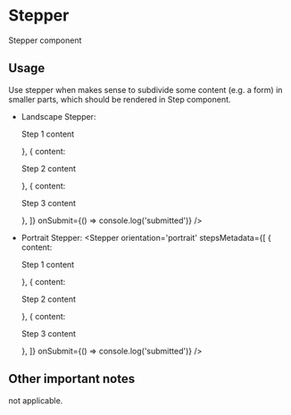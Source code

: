 
<Meta title="Design System|Stepper" component={Stepper} />

# Stepper

Stepper component

## Usage

Use stepper when makes sense to subdivide some content (e.g. a form) in smaller parts, which
should be rendered in Step component.

- Landscape Stepper:

  <Story name='Landscape'>
    <Stepper
      stepsMetadata={[
        { content: <p>Step 1 content</p> },
        { content: <p>Step 2 content</p> },
        { content: <p>Step 3 content</p> },
      ]}
      onSubmit={() => console.log('submitted')}
    />
  </Story>

- Portrait Stepper:
  <Story name='Portrait'>
    <Stepper
      orientation='portrait'
      stepsMetadata={[
        { content: <p>Step 1 content</p> },
        { content: <p>Step 2 content</p> },
        { content: <p>Step 3 content</p> },
      ]}
      onSubmit={() => console.log('submitted')}
    />
  </Story>

## Other important notes

not applicable.
